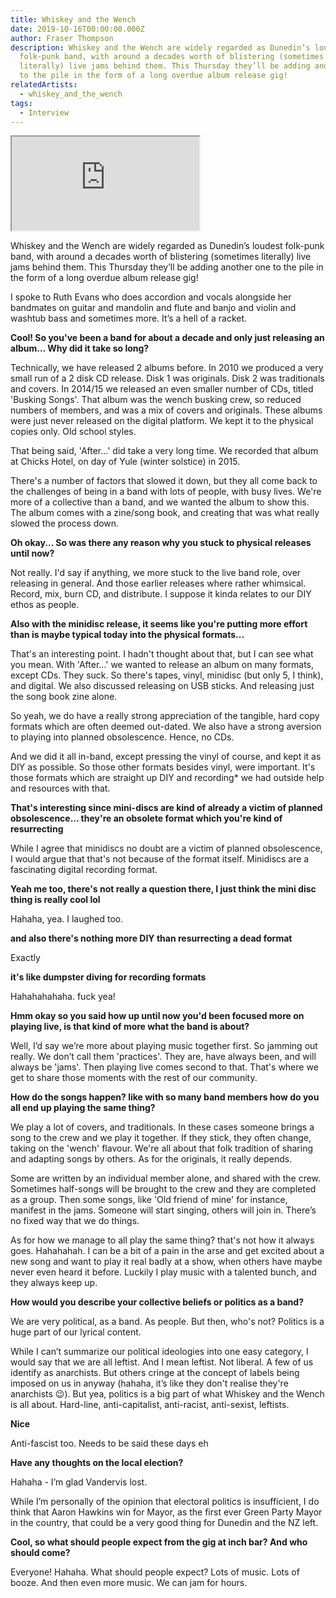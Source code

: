 ```yaml
---
title: Whiskey and the Wench
date: 2019-10-16T00:00:00.000Z
author: Fraser Thompson
description: Whiskey and the Wench are widely regarded as Dunedin’s loudest
  folk-punk band, with around a decades worth of blistering (sometimes
  literally) live jams behind them. This Thursday they’ll be adding another one
  to the pile in the form of a long overdue album release gig!
relatedArtists:
  - whiskey_and_the_wench
tags:
  - Interview
---
```



<iframe style={{ border: 0, width: '350px', height: '470px' }} src="https://bandcamp.com/EmbeddedPlayer/album=2094510769/size=large/bgcol=ffffff/linkcol=0687f5/tracklist=false/transparent=true/" seamless><a href="http://whiskeyandthewench.bandcamp.com/album/after">After... by Whiskey and the Wench</a></iframe>

Whiskey and the Wench are widely regarded as Dunedin’s loudest folk-punk band, with around a decades worth of blistering (sometimes literally) live jams behind them. This Thursday they’ll be adding another one to the pile in the form of a long overdue album release gig!

I spoke to Ruth Evans who does accordion and vocals alongside her bandmates on guitar and mandolin and flute and banjo and violin and washtub bass and sometimes more. It’s a hell of a racket.

**Cool! So you've been a band for about a decade and only just releasing an album... Why did it take so long?**

Technically, we have released 2 albums before. In 2010 we produced a very small run of a 2 disk CD release. Disk 1 was originals. Disk 2 was traditionals and covers. In 2014/15 we released an even smaller number of CDs, titled 'Busking Songs'. That album was the wench busking crew, so reduced numbers of members, and was a mix of covers and originals.
These albums were just never released on the digital platform. We kept it to the physical copies only. Old school styles.

That being said, 'After...' did take a very long time. We recorded that album at Chicks Hotel, on day of Yule (winter solstice) in 2015.

There's a number of factors that slowed it down, but they all come back to the challenges of being in a band with lots of people, with busy lives. We're more of a collective than a band, and we wanted the album to show this. The album comes with a zine/song book, and creating that was what really slowed the process down.

**Oh okay... So was there any reason why you stuck to physical releases until now?**

Not really. I'd say if anything, we more stuck to the live band role, over releasing in general.
And those earlier releases where rather whimsical. Record, mix, burn CD, and distribute. I suppose it kinda relates to our DIY ethos as people.

**Also with the minidisc release, it seems like you're putting more effort than is maybe typical today into the physical formats...**

That's an interesting point. I hadn't thought about that, but I can see what you mean. With 'After...' we wanted to release an album on many formats, except CDs. They suck. So there's tapes, vinyl, minidisc (but only 5, I think), and digital. We also discussed releasing on USB sticks. And releasing just the song book zine alone.

So yeah, we do have a really strong appreciation of the tangible, hard copy formats which are often deemed out-dated. We also have a strong aversion to playing into planned obsolescence. Hence, no CDs.

And we did it all in-band, except pressing the vinyl of course, and kept it as DIY as possible. So those other formats besides vinyl, were important. It's those formats which are straight up DIY
and recording\* we had outside help and resources with that.

**That's interesting since mini-discs are kind of already a victim of planned obsolescence... they're an obsolete format which you're kind of resurrecting**

While I agree that minidiscs no doubt are a victim of planned obsolescence, I would argue that that's not because of the format itself. Minidiscs are a fascinating digital recording format.

**Yeah me too, there's not really a question there, I just think the mini disc thing is really cool lol**

Hahaha, yea. I laughed too.

**and also there's nothing more DIY than resurrecting a dead format**

Exactly

**it's like dumpster diving for recording formats**

Hahahahahaha. fuck yea!

**Hmm okay so you said how up until now you'd been focused more on playing live, is that kind of more what the band is about?**

Well, I’d say we’re more about playing music together first. So jamming out really. We don’t call them 'practices'. They are, have always been, and will always be 'jams'. Then playing live comes second to that. That's where we get to share those moments with the rest of our community.

**How do the songs happen? like with so many band members how do you all end up playing the same thing?**

We play a lot of covers, and traditionals. In these cases someone brings a song to the crew and we play it together. If they stick, they often change, taking on the 'wench' flavour. We're all about that folk tradition of sharing and adapting songs by others. As for the originals, it really depends.

Some are written by an individual member alone, and shared with the crew. Sometimes half-songs will be brought to the crew and they are completed as a group. Then some songs, like 'Old friend of mine' for instance, manifest in the jams. Someone will start singing, others will join in. There’s no fixed way that we do things.

As for how we manage to all play the same thing? that's not how it always goes. Hahahahah. I can be a bit of a pain in the arse and get excited about a new song and want to play it real badly at a show, when others have maybe never even heard it before. Luckily I play music with a talented bunch, and they always keep up.

**How would you describe your collective beliefs or politics as a band?**

We are very political, as a band. As people. But then, who's not? Politics is a huge part of our lyrical content.

While I can’t summarize our political ideologies into one easy category, I would say that we are all leftist. And I mean leftist. Not liberal. A few of us identify as anarchists. But others cringe at the concept of labels being imposed on us in anyway (hahaha, it’s like they don't realise they're anarchists 😉). But yea, politics is a big part of what Whiskey and the Wench is all about. Hard-line, anti-capitalist, anti-racist, anti-sexist, leftists.

**Nice**

Anti-fascist too. Needs to be said these days eh

**Have any thoughts on the local election?**

Hahaha - I’m glad Vandervis lost.

While I’m personally of the opinion that electoral politics is insufficient, I do think that Aaron Hawkins win for Mayor, as the first ever Green Party Mayor in the country, that could be a very good thing for Dunedin and the NZ left.

**Cool, so what should people expect from the gig at inch bar? And who should come?**

Everyone! Hahaha. What should people expect? Lots of music. Lots of booze. And then even more music. We can jam for hours.
